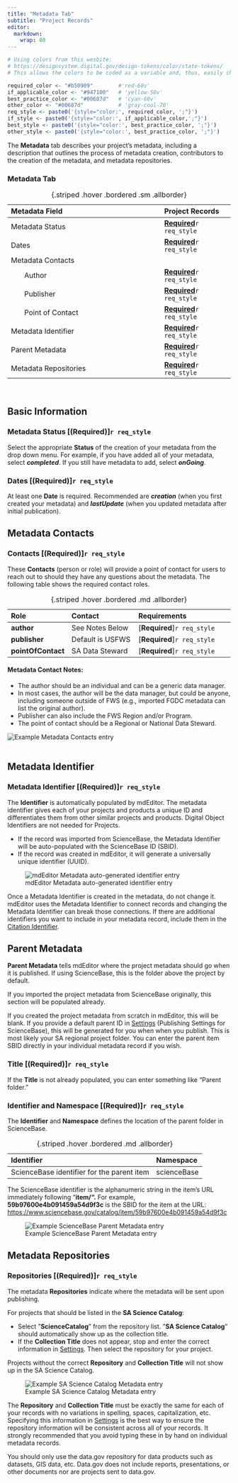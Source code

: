 ```yaml
---
title: "Metadata Tab"
subtitle: "Project Records"
editor: 
  markdown: 
    wrap: 80
---
```


```r
# Using colors from this wesbite:
# https://designsystem.digital.gov/design-tokens/color/state-tokens/
# This allows the colors to be coded as a variable and, thus, easily changed.

required_color <- "#b50909"        #'red-60v'
if_applicable_color <- "#947100"   # 'yellow-50v'
best_practice_color <- "#00687d"   # 'cyan-60v'
other_color <- "#00687d"           # 'gray-cool-70'
req_style <- paste0('{style="color:', required_color, ';"}')
if_style <- paste0('{style="color:', if_applicable_color,';"}')
best_style <- paste0('{style="color:', best_practice_color, ';"}')
other_style <- paste0('{style="color:', best_practice_color, ';"}')
```

The **Metadata** tab describes your project's metadata, including a description 
that outlines the process of metadata creation, contributors to the creation of 
the metadata, and metadata repositories.

### Metadata Tab    
| Metadata Field                | Project Records   |
|:------------------------------|:-------------|
| Metadata Status   | [**Required**](p#metadata-status-required)`r req_style`  |  
| Dates             | [**Required**](p#metadata-dates-required)`r req_style`   |
| Metadata Contacts |                                               |
|        Author     | [**Required**](p#metadata-contacts)`r req_style`         | 
|        Publisher  | [**Required**](p#metadata-contacts)`r req_style`         | 
|        Point of Contact | [**Required**](p#metadata-contacts)`r req_style`   | 
| Metadata Identifier     | [**Required**](p#metadata-identifier)`r req_style` | 
| Parent Metadata         | [**Required**](p#parent-metadata)`r req_style`     | 
| Metadata Repositories   | [**Required**](p#metadata-repositories)`r req_style` | 
: {.striped .hover .bordered .sm .allborder}   

<br/>

## Basic Information

### Metadata Status [(Required)]`r req_style`

Select the appropriate **Status** of the creation of your metadata from the drop
down menu. For example, if you have added all of your metadata, select
***completed***. If you still have metadata to add, select ***onGoing***.

### Dates [(Required)]`r req_style`

At least one **Date** is required. Recommended are ***creation*** (when you 
first created your metadata) and ***lastUpdate*** (when you updated metadata 
after initial publication).

## Metadata Contacts

### **Contacts** [(Required)]`r req_style` 
These **Contacts** (person or role) will provide a point of contact for 
users to reach out to should they have any questions about the 
metadata. The following table shows the required contact roles. 

| Role           | Contact         | Requirements              |
|:---------------|:-----------------|:-------------------------|
| **author**         | See Notes Below  | [**Required**]`r req_style`   |
| **publisher**      | Default is USFWS | [**Required**]`r req_style`   |
| **pointOfContact** | SA Data Steward  | [**Required**]`r req_style`   |
: {.striped .hover .bordered .md .allborder} 


#### Metadata Contact Notes:

-   The author should be an individual and can be a generic data manager.
-   In most cases, the author will be the data manager, but could be anyone,
    including someone outside of FWS (e.g., imported FGDC metadata can list the
    original author).
-   Publisher can also include the FWS Region and/or Program.
-   The point of contact should be a Regional or National Data Steward.

![Example Metadata Contacts entry](../../assets/example_metadata_contacts.png)
<br/>
<br/>

## Metadata Identifier

### Metadata Identifier [(Required)]`r req_style` 

The **Identifier** is automatically populated by mdEditor. The metadata
identifier gives each of your projects and products a unique ID and
differentiates them from other similar projects and products. Digital Object
Identifiers are not needed for Projects.

-   If the record was imported from ScienceBase, the Metadata Identifier will be
    auto-populated with the ScienceBase ID (SBID).
-   If the record was created in mdEditor, it will generate a universally unique
    identifier (UUID).

![mdEditor Metadata auto-generated identifier entry](../../assets/metadata_auto_generated_identifier.png)

:::{.callout-warning}
Once a Metadata Identifier is created in the metadata,
do not change it. mdEditor uses the Metadata Identifier to connect records and
changing the Metadata Identifier can break those connections. If there are
additional identifiers you want to include in your metadata record, include them
in the [Citation Identifier](main_tab_project.qmd#identifier). 
:::

## Parent Metadata

**Parent Metadata** tells mdEditor where the project metadata should go when it
is published. If using ScienceBase, this is the folder above the project by
default.

If you imported the project metadata from ScienceBase originally, this section
will be populated already.

If you created the project metadata from scratch in mdEditor, this will be
blank. If you provide a default parent ID in
[Settings](../settings.qmd#publishing-settings) (Publishing Settings for
ScienceBase), this will be generated for you when when you publish. This is most
likely your SA regional project folder. You can enter the parent item SBID
directly in your individual metadata record if you wish.

### Title [(Required)]`r req_style` 

If the **Title** is not already populated, you can enter something like 
"Parent folder."

### Identifier and Namespace [(Required)]`r req_style`

The **Identifier** and **Namespace** defines the location of the parent folder 
in ScienceBase.

| Identifier                                 | Namespace   |
|:-------------------------------------------|:------------|
| ScienceBase identifier for the parent item | scienceBase |
: {.striped .hover .bordered .md .allborder} 

:::{.callout-info}
The ScienceBase identifier is the alphanumeric string in
the item's URL immediately following "**item/".** For example,
**59b97600e4b091459a54d9f3c** is the SBID for the item at the URL:
<https://www.sciencebase.gov/catalog/item/59b97600e4b091459a54d9f3c> 
:::

![Example ScienceBase Parent Metadata entry](../../assets/example_sb_parent_metadata.png)

## Metadata Repositories

### Repositories [(Required)]`r req_style`
The metadata **Repositories** indicate where the metadata will be sent upon 
publishing.

For projects that should be listed in the **SA Science Catalog**: 

- Select ”**ScienceCatalog**” from the repository list. ”**SA Science Catalog**” 
should automatically show up as the collection title. 
- If the **Collection Title** does not appear, stop and enter the correct 
information in [Settings](../settings.qmd). Then select the repository for your 
project. 

Projects without the correct **Repository** and **Collection Title** will not 
show up in the SA Science Catalog.

![Example SA Science Catalog Metadata entry](../../assets/example_sa_science_catalog_metadata.png)

::: {.callout-warning icon=false}
The **Repository** and **Collection Title** must be exactly the same for each 
of your records with no variations in spelling, spaces, capitalization, etc. 
Specifying this information in [Settings](../settings.qmd#publishing-settings) 
is the best way to ensure the repository information will be consistent across 
all of your records. It strongly recommended that you avoid typing these in by 
hand on individual metadata records. 
:::

::: {.callout-note icon=false}
You should only use the data.gov repository for data
products such as datasets, GIS data, etc. Data.gov does not include reports,
presentations, or other documents nor are projects sent to data.gov.
:::
